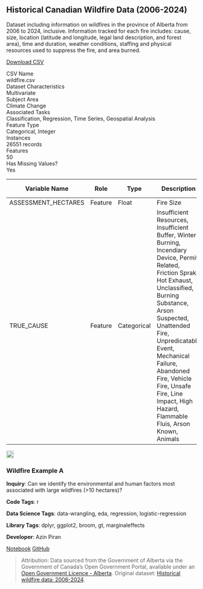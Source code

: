 ## Historical Canadian Wildfire Data (2006-2024)

::: {.static-content}

Dataset including information on wildfires in the province of Alberta from 2006 to 2024, inclusive. Information tracked for each fire includes: cause, size, location (latitude and longitude, legal land description, and forest area), time and duration, weather conditions, staffing and physical resources used to suppress the fire, and area burned.

<div class="button-container">
  <a href="datasets/wildfire.csv" download class="download-button">
    Download CSV
  </a>
</div>

<div class="description-grid">

  <div class="field-label">CSV Name</div><div class="field-value">wildfire.csv</div>
  <div class="field-label">Dataset Characteristics</div><div class="field-value">Multivariate</div>
  <div class="field-label">Subject Area</div><div class="field-value">Climate Change</div>
  <div class="field-label">Associated Tasks</div><div class="field-value">Classification, Regression, Time Series, Geospatial Analysis</div>
  <div class="field-label">Feature Type</div><div class="field-value">Categorical, Integer</div>
  <div class="field-label">Instances</div><div class="field-value">26551 records</div>
  <div class="field-label">Features</div><div class="field-value">50</div>
  <div class="field-label">Has Missing Values?</div><div class="field-value">Yes</div>

</div>

<div class="table-container">
  <table class="styled-table">
    <thead>
      <tr>
        <th>Variable Name</th>
        <th>Role</th>
        <th>Type</th>
        <th>Description</th>
        <th>Units</th>
        <th>Missing Values</th>
      </tr>
    </thead>
    <tbody>
      <tr>
        <td>ASSESSMENT_HECTARES</td>
        <td>Feature</td>
        <td>Float</td>
        <td>Fire Size</td>
        <td>Hectares</td>
        <td>No</td>
      </tr>
      <tr>
        <td>TRUE_CAUSE</td>
        <td>Feature</td>
        <td>Categorical</td>
        <td>Insufficient Resources, Insufficient Buffer, Winter Burning, Incendiary Device, Permit Related, Friction Sprak, Hot Exhaust, Unclassified, Burning Substance, Arson Suspected, Unattended Fire, Unpredicatable Event, Mechanical Failure, Abandoned Fire, Vehicle Fire, Unsafe Fire, Line Impact, High Hazard, Flammable Fluis, Arson Known, Animals</td>
        <td></td>
        <td>No</td>
      </tr>
    </tbody>
  </table>
</div>

:::

:::{.grid-container}

<div class="grid-item" data-tags="notebook,r,data-wrangling,eda,regression,logistic-regression,dplyr,ggplot2,broom,gt,marginaleffects">
  <img src="img/dataset.png" width="20px" height="20px">
  <h3>Wildfire Example A</h3>
  <p>
<strong>Inquiry</strong>: Can we identify the environmental and human factors most associated with large wildfires (>10 hectares)?

<strong>Code Tags</strong>: r

<strong>Data Science Tags</strong>: data-wrangling, eda, regression, logistic-regression

<strong>Library Tags</strong>: dplyr, ggplot2, broom, gt, marginaleffects

<strong>Developer</strong>: Azin Piran
</p>
  <a href="https://fraramfra.github.io/capstoneproposal/notebooks/wildfire_exA.html" class="btn btn-outline-dark">Notebook</a>
  <a href="https://github.com/UBC-MDS/diverse-data-hub-dev/tree/main/Analysis/wildfire" class="btn btn-outline-dark">GitHub</a>
</div>

:::

::: {.static-content}

> Attribution: Data sourced from the Government of Alberta via the Government of Canada's Open Government Portal, available under an [Open Government Licence - Alberta](https://open.alberta.ca/licence). Original dataset: [Historical wildfire data: 2006-2024](https://open.canada.ca/data/en/dataset/a221e7a0-4f46-4be7-9c5a-e29de9a3447e).

:::